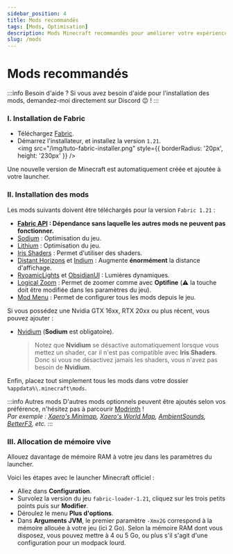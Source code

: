 ```yaml
---
sidebar_position: 4
title: Mods recommandés
tags: [Mods, Optimisation]
description: Mods Minecraft recommandés pour améliorer votre expérience de jeu
slug: /mods
---
```


# Mods recommandés

:::info Besoin d'aide ?
Si vous avez besoin d'aide pour l'installation des mods, demandez-moi directement sur Discord 😉 !
:::

### I. Installation de Fabric

* Téléchargez [Fabric](https://fabricmc.net/use/installer/).
* Démarrez l'installateur, et installez la version `1.21`.<br/>
  <img src="/img/tuto-fabric-installer.png" style={{ borderRadius: '20px', height: '230px' }} /><br/>

Une nouvelle version de Minecraft est automatiquement créée et ajoutée à votre launcher.

### II. Installation des mods

Les mods suivants doivent être téléchargés pour la version `Fabric 1.21` :
* **[Fabric API](https://modrinth.com/mod/fabric-api/versions?g=1.21) : Dépendance sans laquelle les autres mods ne peuvent pas fonctionner.**
* [Sodium](https://modrinth.com/mod/sodium/versions?l=fabric&g=1.21) : Optimisation du jeu.
* [Lithium](https://modrinth.com/mod/lithium/versions?l=fabric&g=1.21) : Optimisation du jeu.
* [Iris Shaders](https://modrinth.com/mod/iris/versions?l=fabric&g=1.21) : Permet d'utiliser des shaders.
* [Distant Horizons](https://modrinth.com/mod/distanthorizons/versions?l=fabric&g=1.21) et [Indium](https://modrinth.com/mod/indium/versions?l=fabric&g=1.21) : Augmente **énormément** la distance d'affichage.
* [RyoamicLights](https://modrinth.com/mod/ryoamiclights/versions?l=fabric&g=1.21) et [ObsidianUI](https://modrinth.com/mod/obsidianui/versions?l=fabric&g=1.21) : Lumières dynamiques.
* [Logical Zoom](https://modrinth.com/mod/logical-zoom/versions?g=1.21) : Permet de zoomer comme avec **Optifine** (⚠️ la touche doit être modifiée dans les paramètres du jeu).
* [Mod Menu](https://modrinth.com/mod/modmenu/versions?l=fabric&g=1.21) : Permet de configurer tous les mods depuis le jeu.

Si vous possédez une Nvidia GTX 16xx, RTX 20xx ou plus récent, vous pouvez ajouter :
* [Nvidium](https://modrinth.com/mod/nvidium/versions?g=1.21&l=fabric) (**Sodium** est obligatoire).
  > Notez que **Nvidium** se désactive automatiquement lorsque vous mettez un shader, car il n'est pas compatible avec **Iris Shaders**.
  > Donc si vous ne désactivez jamais les shaders, vous n'avez pas besoin de **Nvidium**.

Enfin, placez tout simplement tous les mods dans votre dossier `%appdata%\.minecraft\mods`.

:::info Autres mods
D'autres mods optionnels peuvent être ajoutés selon vos préférence, n'hésitez pas à parcourir [Modrinth](https://modrinth.com/mods) !<br/>
_Par exemple : [Xaero's Minimap](https://modrinth.com/mod/xaeros-minimap/versions?l=fabric&g=1.21), [Xaero's World Map](https://modrinth.com/mod/xaeros-world-map/versions?l=fabric&g=1.21),
[AmbientSounds](https://modrinth.com/mod/ambientsounds/versions?l=fabric&g=1.21), [BetterF3](https://modrinth.com/mod/betterf3/versions?l=fabric&g=1.21), etc._
:::

### III. Allocation de mémoire vive

Allouez davantage de mémoire RAM à votre jeu dans les paramètres du launcher.

Voici les étapes avec le launcher Minecraft officiel :
* Allez dans **Configuration**.
* Survolez la version du jeu `fabric-loader-1.21`, cliquez sur les trois petits points puis sur **Modifier**.
* Déroulez le menu **Plus d'options**.
* Dans **Arguments JVM**, le premier paramètre `-Xmx2G` correspond à la mémoire allouée à votre jeu (ici 2 Go).
  Selon la mémoire RAM dont vous disposez, vous pouvez mettre à 4 ou 5 Go, ou plus s'il s'agit d'une configuration pour un modpack lourd.